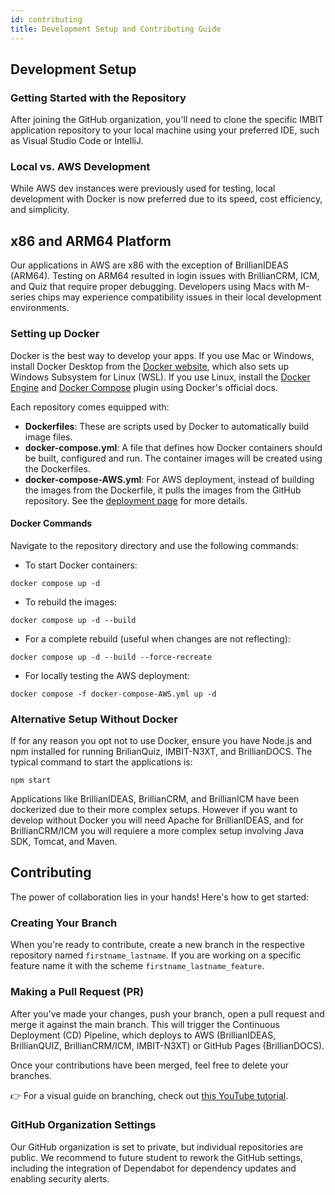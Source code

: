 ```yaml
---
id: contributing
title: Development Setup and Contributing Guide
---
```


## Development Setup

### Getting Started with the Repository

After joining the GitHub organization, you'll need to clone the specific IMBIT application repository to your local machine using your preferred IDE, such as Visual Studio Code or IntelliJ.

### Local vs. AWS Development

While AWS dev instances were previously used for testing, local development with Docker is now preferred due to its speed, cost efficiency, and simplicity.

## x86 and ARM64 Platform
Our applications in AWS are x86 with the exception of BrillianIDEAS (ARM64). Testing on ARM64 resulted in login issues with BrillianCRM, ICM, and Quiz that require proper debugging. Developers using Macs with M-series chips may experience compatibility issues in their local development environments.

### Setting up Docker

Docker is the best way to develop your apps. If you use Mac or Windows, install Docker Desktop from the [Docker website](https://docs.docker.com/desktop/), which also sets up Windows Subsystem for Linux (WSL). If you use Linux, install the [Docker Engine](https://docs.docker.com/engine/install/) and [Docker Compose](https://docs.docker.com/compose/install/linux/) plugin using Docker's official docs.

Each repository comes equipped with:

- **Dockerfiles**: These are scripts used by Docker to automatically build image files.
- **docker-compose.yml**: A file that defines how Docker containers should be built, configured and run. The container images will be created using the Dockerfiles.
- **docker-compose-AWS.yml**: For AWS deployment, instead of building the images from the Dockerfile, it pulls the images from the GitHub repository. See the [deployment page](aws/deployment) for more details.

#### Docker Commands

Navigate to the repository directory and use the following commands:

- To start Docker containers:

```shell
docker compose up -d
```

- To rebuild the images:

```shell
docker compose up -d --build
```

- For a complete rebuild (useful when changes are not reflecting):

```shell
docker compose up -d --build --force-recreate
```

- For locally testing the AWS deployment:

```shell
docker compose -f docker-compose-AWS.yml up -d
```

### Alternative Setup Without Docker

If for any reason you opt not to use Docker, ensure you have Node.js and npm installed for running BrilianQuiz, IMBIT-N3XT, and BrillianDOCS. The typical command to start the applications is:

```shell
npm start
```

Applications like BrillianIDEAS, BrillianCRM, and BrillianICM have been dockerized due to their more complex setups. However if you want to develop without Docker you will need Apache for BrillianIDEAS, and for BrillianCRM/ICM you will requiere a more complex setup involving Java SDK, Tomcat, and Maven.

## Contributing

The power of collaboration lies in your hands! Here's how to get started:

### Creating Your Branch

When you're ready to contribute, create a new branch in the respective repository named `firstname_lastname`. If you are working on a specific feature name it with the scheme `firstname_lastname_feature`.

### Making a Pull Request (PR)

After you've made your changes, push your branch, open a pull request and merge it against the main branch. This will trigger the Continuous Deployment (CD) Pipeline, which deploys to AWS (BrillianIDEAS, BrillianQUIZ, BrillianCRM/ICM, IMBIT-N3XT) or GitHub Pages (BrillianDOCS).

Once your contributions have been merged, feel free to delete your branches.

👉 For a visual guide on branching, check out [this YouTube tutorial](https://www.youtube.com/watch?v=Q1kHG842HoI).

### GitHub Organization Settings

Our GitHub organization is set to private, but individual repositories are public. We recommend to future student to rework the GitHub settings, including the integration of Dependabot for dependency updates and enabling security alerts.